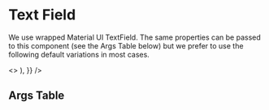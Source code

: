 
<Meta title="Base Components/TextField" component={TextField} />

# Text Field

We use wrapped Material UI TextField. The same properties can be passed to this component (see the Args Table below) but we prefer to use the following default variations in most cases.

<Canvas>
  <Story name="Variants" height="420px">
    <>
      <TextField />
      <Box p={1} />
      <TextField helperText="With Helper Text" />
      <Box p={1} />
      <TextField focused />
      <Box p={1} />
      <TextField label="With Label" />
      <Box p={1} />
      <TextField
        label="With Icon"
        InputProps={{
          startAdornment: (
            <InputAdornment position="start">
              <i className="ph-smiley"></i>
            </InputAdornment>
          ),
        }}
      />
    </>
  </Story>
</Canvas>

## Args Table

<ArgsTable of={TextField} />

<!-- TODO: get argtypes to work -->
<!-- argTypes: {
    disabled: {
      control: { type: 'boolean' },
    },
    label: {
      control: {
        options: ['headline', 'claims', 'Test'],
        type: 'string',
      },
    },
    helperText: {
      control: {
        type: 'string',
      },
    },
    variant: {
      control: {
        options: ['outlined', 'standard', 'filled'],
        type: 'radio',
      },
    },
    id: {
      control: {
        options: ['input-with-icon-textfield', 'filled-search'],
        type: 'radio',
      },
    },
    focused: {
      control: { type: 'boolean' },
    },
  },
  parameters: { actions: { argTypesRegex: '^on.*' } }, -->
